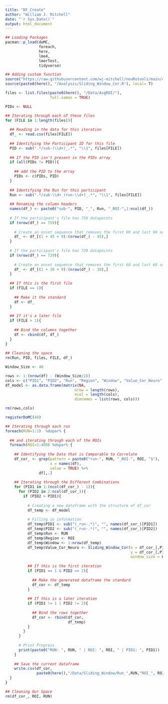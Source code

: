 ```yaml
---
title: "DF_Create"
author: "William J. Mitchell"
date: "`r Sys.Date()`"
output: html_document
---
```


```r
## Loading Packages
pacman::p_load(doMC,
               foreach,
               here, 
               lme4, 
               lmerTest, 
               tidyverse)

## Adding custom function
source("https://raw.githubusercontent.com/wj-mitchell/neuRotools/main/cormat_long.R", local= T)
source(paste0(here(), "/Analysis/Sliding_Window_Cor.R"), local= T)
```

```r
files <- list.files(paste0(here(), "/Data/AvgROI/"), 
                    full.names = TRUE)
```

```r
PIDs <- NULL
```

```r
## Iterating through each of these files
for (FILE in 1:length(files)){
  
  ## Reading in the data for this iteration
  df_ <- read.csv(files[FILE])
  
  ## Identifying the Participant ID for this file 
  PID <- sub(".*/sub-(\\d+)_.*", "\\1", files[FILE])
  
  ## If the PID isn't present in the PIDs array
  if (all(PIDs != PID)){
    
    ## add the PID to the array
    PIDs <- c(PIDs, PID)
  }
  
  ## Identifying the Run for this participant
  Run <- sub(".*/sub-\\d+_(run-\\d+)_.*", "\\1", files[FILE])
  
  ## Renaming the column headers
  names(df_) <- paste0("sub-", PID, "_", Run, "_ROI-",1:ncol(df_))
  
  # If the participant's file has 759 datapoints 
  if (nrow(df_) == 759){
    
    # Create an onset sequence that removes the first 90 and last 90 seconds, plus the 17 second buffer
    df_ <- df_[(1 + 45 + 9):(nrow(df_) - 45),]
  }
  
  # If the participant's file has 729 datapoints
  if (nrow(df_) == 729){
    
    # Create an onset sequence that removes the first 60 and last 60 seconds, plus the 17 second buffer
    df_ <- df_[(1 + 30 + 9):(nrow(df_) - 30),]
  }
  
  ## If this is the first file
  if (FILE == 1){
    
    ## Make it the standard
    df <- df_
  }
  
  ## If it's a later file
  if (FILE > 1){
    
    ## Bind the columns together
    df <- cbind(df, df_)
  }
}
  
## Cleaning the space
rm(Run, PID, files, FILE, df_)
```

```r
Window_Size <- 40
```

```r
rows <- 1:(nrow(df) - (Window_Size/2))
cols <- c("PID1", "PID2", "Run", "Region", "Window", "Value_Cor_Neuro")
df_model <- as.data.frame(matrix(NA,
                               nrow = length(rows), 
                               ncol = length(cols),
                               dimnames = list(rows, cols)))

rm(rows,cols)
```

```r
registerDoMC(40)
```

```r
## Iterating through each run
foreach(RUN=1:2)  %dopar% {
  
  ## and iterating through each of the ROIs
  foreach(ROI=1:400) %dopar% {
    
    ## Identifying the Data that is Comparable to Correlate
    df_cor_ <- grep(pattern = paste0("run-", RUN, "_ROI-", ROI, "$"),
                    x = names(df), 
                    value = TRUE) %>%
               df[,.]
    
    ## Iterating through the Different Combinations
    for (PID1 in 1:(ncol(df_cor_) - 1)){
      for (PID2 in 2:ncol(df_cor_)){
        if (PID2 > PID1){
          
          # Creating a new dataframe with the structure of df_cor
          df_temp <- df_model
          
          # Filling in information
          df_temp$PID1 <- sub("(_run-.*)", "", names(df_cor_)[PID1])
          df_temp$PID2 <- sub("(_run-.*)", "", names(df_cor_)[PID2])
          df_temp$Run <- RUN
          df_temp$Region <- ROI
          df_temp$Window <- 1:nrow(df_temp)
          df_temp$Value_Cor_Neuro <- Sliding_Window_Cor(x = df_cor_[,PID1],
                                                        y = df_cor_[,PID2],
                                                        window_size = Window_Size)
          
          ## If this is the first iteration
          if (PID1 == 1 & PID2 == 2){
            
            ## Make the generated dataframe the standard
            df_cor <- df_temp
          }
          
          ## If this is a later iteration
          if (PID1 != 1 | PID2 != 2){
            
            ## Bind the rows together
            df_cor <- rbind(df_cor,
                            df_temp)
          }
        }
      }
      
      # Print Progress
      print(paste0("RUN: ", RUN, " | ROI: ", ROI, " | PID1: ", PID1))
    }
    
    ## Save the current dataframe
    write.csv(df_cor,
              paste0(here(),"/Data/Sliding_Window/Run_",RUN,"ROI_", ROI,".csv"))
  }
}

## Cleaning Our Space
rm(df_cor_, ROI, RUN)
```






